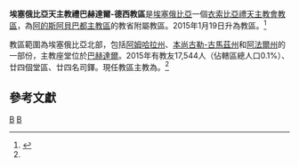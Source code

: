 {{Infobox Roman Catholic diocese
|Roman Catholic Diocese of = 埃塞俄比亞禮天主教<br>巴赫達爾-德西教區
|Latin name of diocese = 
|image =
|caption = 
|location = [[埃塞俄比亞|埃塞俄比亞]]
|territory = 北部
|population = 17,544
|rite = 埃塞俄比亞禮
|patron = 
|province = 阿的斯阿貝巴
|established = 2015年
|cathedral =
|副主教座堂 =
|leadership = 主教
|website = 
|pope = {{incumbent pope}}
|ordinary = {{link-de|利薩內-克里斯托斯·瑪竇·塞馬洪|Lisane-Christos Matheos Semahun}}
|coadjutor bishop = 
|emeritus =
|parishes = 24
|secular priests = 24位司鐸
}}

'''埃塞俄比亞天主教禮巴赫達爾-德西教區'''是[[埃塞俄比亞|埃塞俄比亞]]一個[[衣索比亞禮天主教會|衣索比亞禮天主教會]][[教區|教區]]，為[[埃塞俄比亞禮天主教阿的斯阿貝巴都主教區|阿的斯阿貝巴都主教區]]的教省附屬教區。2015年1月19日升為教區。<ref name="Vatican20150119">{{cite press release |title=Rinunce e nomine, 19.01.2015 |url=https://press.vatican.va/content/salastampa/it/bollettino/pubblico/2015/01/19/0048/00098.html |publisher=Sala Stampa della Santa Sede |accessdate=2019-07-23 |archiveurl=https://web.archive.org/web/20190723182126/https://press.vatican.va/content/salastampa/it/bollettino/pubblico/2015/01/19/0048/00098.html |archivedate=2019-07-23 |language=it |date=2015-01-19 |dead-url=no }}</ref>

教區範圍為埃塞俄比亞北部，包括[[阿姆哈拉州|阿姆哈拉州]]、[[本尚古勒-古馬茲州|本尚古勒-古馬茲州]]和[[阿法爾州|阿法爾州]]的一部份，主教座堂位於[[巴赫達爾|巴赫達爾]]。2015年有教友17,544人（佔轄區總人口0.1%）、廿四個堂區、廿四名司鐸。現任教區主教為{{link-de|利薩內-克里斯托斯·瑪竇·塞馬洪|Lisane-Christos Matheos Semahun}}。<ref name="Vatican20150119" />

==參考文獻==
{{reflist}}

{{衣索比亞禮天主教會教區}}
{{衣索比亞天主教教區}}

[[Category:埃塞俄比亞天主教教區|B]]
[[Category:衣索比亞禮天主教教區|B]]